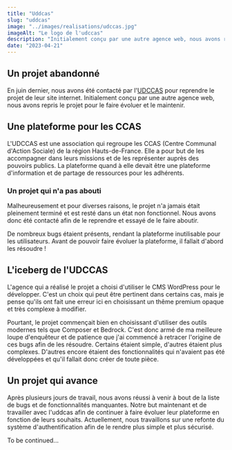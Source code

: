 ```yaml
---
title: "Uddcas"
slug: "uddcas"
image: "../images/realisations/udccas.jpg"
imageAlt: "Le logo de l'udccas"
description: "Initialement conçu par une autre agence web, nous avons repris le projet pour le faire évoluer et le maintenir"
date: "2023-04-21"
---
```


## Un projet abandonné

En juin dernier, nous avons été contacté par l'[UDCCAS](https://udccas59.fr/) pour reprendre le projet de leur site internet. Initialement conçu par une autre agence web, nous avons repris le projet pour le faire évoluer et le maintenir.

## Une plateforme pour les CCAS

L'UDCCAS est une association qui regroupe les CCAS (Centre Communal d'Action Sociale) de la région Hauts-de-France. Elle a pour but de les accompagner dans leurs missions et de les représenter auprès des pouvoirs publics. La plateforme quand à elle devait être une plateforme d'information et de partage de ressources pour les adhérents.

### Un projet qui n'a pas abouti

Malheureusement et pour diverses raisons, le projet n'a jamais était pleinement terminé et est resté dans un état non fonctionnel. Nous avons donc été contacté afin de le reprendre et essayé de le faire aboutir.

De nombreux bugs étaient présents, rendant la plateforme inutilisable pour les utilisateurs. Avant de pouvoir faire évoluer la plateforme, il fallait d'abord les résoudre !

## L'iceberg de l'UDCCAS

L'agence qui a réalisé le projet a choisi d'utiliser le CMS WordPress pour le développer. C'est un choix qui peut être pertinent dans certains cas, mais je pense qu'ils ont fait une erreur ici en choisissant un thême premium opaque et très complexe à modifier.

Pourtant, le projet commençait bien en choisissant d'utiliser des outils modernes tels que Composer et Bedrock. C'est donc armé de ma meilleure loupe d'enquêteur et de patience que j'ai commencé à retracer l'origine de ces bugs afin de les résoudre. Certains étaient simple, d'autres étaient plus complexes. D'autres encore étaient des fonctionnalités qui n'avaient pas été développées et qu'il fallait donc créer de toute pièce.

## Un projet qui avance

Après plusieurs jours de travail, nous avons réussi à venir à bout de la liste de bugs et de fonctionnalités manquantes. Notre but maintenant et de travailler avec l'uddcas afin de continuer à faire évoluer leur plateforme en fonction de leurs souhaits. Actuellement, nous travaillons sur une refonte du système d'authentification afin de le rendre plus simple et plus sécurisé.

To be continued...
